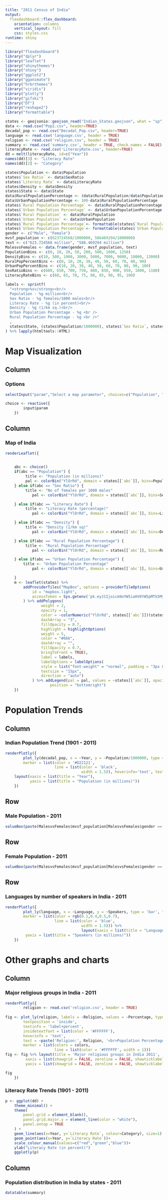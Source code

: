 ---
title: "2011 Census of India"
output: 
  flexdashboard::flex_dashboard:
    orientation: columns
    vertical_layout: fill
    css: styles.css
runtime: shiny
---

```{r setup, include=FALSE}
library("flexdashboard")
library("dplyr")
library("leaflet")
library("shinythemes")
library("shiny")
library("ggplot2")
library("gganimate")
library("hrbrthemes")
library("viridis")
library("plotly")
library("gifski")
library("DT")
library("reshape2")
library("formattable")

states <- geojsonio::geojson_read("Indian_States.geojson", what = "sp")
data <- read.csv("Pop2.csv", header=TRUE)
decadal_pop <- read.csv("Decadal_Pop.csv", header=TRUE)
language <- read.csv('language.csv', header = TRUE)
religion <- read.csv('religion.csv', header = TRUE)
summary <- read.csv('summary.csv', header = TRUE, check.names = FALSE) 
literacyRate <- read.csv('LiteracyRate.csv', header=TRUE)
dd = melt(literacyRate, id=c("Year"))
names(dd)[3] <- "Literacy Rate"
names(dd)[2] <- "Category"

states$Population <- data$Population
states$`Sex Ratio` <- data$SexRatio
states$`Literacy Rate` <- data$LiteracyRate
states$Density <- data$Density
states$State <- data$State
data$RuralPopulationPercentage <- (data$RuralPopulation/data$Population)*100
data$UrbanPopulationPercentage <- 100-data$RuralPopulationPercentage
states$`Rural Population Percentage` <- data$RuralPopulationPercentage
states$`Urban Population Percentage` <- data$UrbanPopulationPercentage
states$`Rural Population` <- data$RuralPopulation
states$`Urban Population` <- data$UrbanPopulation
states$`Rural Population Percentage`<- formattable(states$`Rural Population Percentage`, digits = 2, format = "f")
states$`Urban Population Percentage`<- formattable(states$`Urban Population Percentage`, digits = 2, format = "f")
gender <- c("Male", "Female")
mvsf_population <- c(623724568/1000000, 586469294/1000000)
text <- c("623.724568 million", "586.469294 million")
MalesvsFemales <- data.frame(gender, mvsf_population, text)
PopulationBins <- c(0, 10, 20, 50, 200, 500, 1000, 1250)
DensityBins <- c(10, 500, 1000, 3000, 5000, 7000, 9000, 10000, 13000)
RuralPopPercentBins <- c(0, 10, 20, 30, 40, 50, 60, 70, 80, 90)
UrbanPopPercentBins <- c(10, 20, 30, 40, 50, 60, 70, 80, 90, 100)
SexRatioBins <- c(600, 650, 700, 750, 800, 850, 900, 950, 1000, 1100)
LiteracyRateBins <- c(60, 65, 70, 75, 80, 85, 90, 95, 100)

labels <- sprintf(
  "<strong>%s</strong><br/>
  Population - %g million<br/>
  Sex Ratio - %g females/1000 males<br/>
  Literacy Rate - %g (in percent)<br/>
  Density - %g (1/km sq.)<br/>
  Urban Population Percentage - %g <br />
  Rural Population Percentage - %g <br />"
  ,
  states$State, (states$Population/1000000), states$`Sex Ratio`, states$`Literacy Rate`, states$Density, states$`Urban Population Percentage` , states$`Rural Population Percentage`
) %>% lapply(htmltools::HTML)
```
Map Visualization
=====================================

Column {data-width=200 .sidebar}
-----------------------------------------------------------------------

### Options

```{r}

selectInput("param","Select a map parameter", choices=c("Population", "Density", "Literacy Rate", "Sex Ratio", "Rural Population Percentage", "Urban Population Percentage"))

choice <- reactive({
		input$param
	})

```

Column {data-width=800}
-----------------------------------------------------------------------

### Map of India

```{r}

renderLeaflet({
	

	abc <- choice()
	if(abc == "Population") {
		 title <- "Population (in millions)"
		 pal <- colorBin("YlOrRd", domain = states[[`abc`]], bins=PopulationBins)
	} else if(abc == "Sex Ratio") {
		 title <- "No of females per 1000 males"
		 	pal <- colorBin("YlOrRd", domain = states[[`abc`]], bins=SexRatioBins)

	} else if(abc == "Literacy Rate") {
		 title <- "Literacy Rate (percentage)"
		 	pal <- colorBin("YlOrRd", domain = states[[`abc`]], bins=LiteracyRateBins)

	} else if(abc == "Density") {
		 title <- "Density (1/km sq)"
		 	pal <- colorBin("YlOrRd", domain = states[[`abc`]], bins=DensityBins)

	} else if(abc == "Rural Population Percentage") {
		 title <- "Rural Population Percentage"
		 	pal <- colorBin("YlOrRd", domain = states[[`abc`]], bins=RuralPopPercentBins)

	} else if(abc == "Urban Population Percentage") {
		title <- "Urban Population Percentage"
			pal <- colorBin("YlOrRd", domain = states[[`abc`]], bins=UrbanPopPercentBins)

	}
	m <- leaflet(states) %>%  
		addProviderTiles("MapBox", options = providerTileOptions(
			id = "mapbox.light",
			accessToken = Sys.getenv('pk.eyJ1Ijoicm9oYW5iaHV0YW5pMTk5MyIsImEiOiJjazh2c25meTQwa3NlM2ltd21udG14OW9nIn0.2SWvz-MXlpKIcsHxKkxDvA'))
		) %>% addPolygons(
				weight = 2,
				opacity = 1,
				color = ~colorNumeric("YlOrRd", states[[`abc`]])(states[[`abc`]]),
				dashArray = "3",
				fillOpacity = 0.7,
				highlight = highlightOptions(
				weight = 5,
				color = "#666",
				dashArray = "",
				fillOpacity = 0.7,
				bringToFront = TRUE),
				label = labels,
				labelOptions = labelOptions(
				style = list("font-weight" = "normal", padding = "3px 8px"),
				textsize = "15px",
				direction = "auto")
			) %>% addLegend(pal = pal, values = ~states[[`abc`]], opacity = 0.7, title = title,
					position = "bottomright")	
	})
```

Population Trends {data-orientation=rows}
=====================================

Column {.sidebar data-width=500}
-------------------------------------
    
### Indian Population Trend (1901 - 2011)
    
```{r}

renderPlotly({
		plot_ly(decadal_pop, x = ~Year, y = ~Population/1000000, type = 'bar',
        marker = list(color = '#D22121',
                      line = list(color = 'black',
                                  width = 1.5)), hoverinfo='text', text=~paste("Population:", Population/1000000, "<br> Year:", Year)) %>% 
    layout(xaxis = list(title = "Year"),
           yaxis = list(title = "Population (in millions)"))
	})
```
   
Row
-------------------------------------
   
### Male Population - 2011

```{r}

valueBox(paste(MalesvsFemales$mvsf_population[MalesvsFemales$gender == "Male"], "million"), icon="fa-male")
```   

Row
-------------------------------------

### Female Population - 2011

```{r}

valueBox(paste(MalesvsFemales$mvsf_population[MalesvsFemales$gender == "Female"], "million"), icon="fa-female")
```   

Row
-------------------------------------

### Languages by number of speakers in India - 2011 
    
```{r}

renderPlotly({
		plot_ly(language, x = ~Language, y = ~Speakers, type = 'bar', text = ~Text,
        marker = list(color = rgb(0.1,0.4,0.5,0.7),
                      line = list(color = 'blue',
                                  width = 1.5))) %>% 
								  layout(xaxis = list(title = "Language"),
         yaxis = list(title = "Speakers (in millions)"))
	})
```

Other graphs and charts
=====================================

Column {data-width=400}
-------------------------------------
    
### Major religious groups in India - 2011 
    
```{r}

renderPlotly({
		religion <- read.csv('religion.csv', header = TRUE)
 
fig <- plot_ly(religion, labels = ~Religion, values = ~Percentage, type = 'pie',
        textposition = 'inside',
        textinfo = 'label+percent',
        insidetextfont = list(color = '#FFFFFF'),
        hoverinfo = 'text',
        text = ~paste('Religion:', Religion, '<br>Population Percentage:', Percentage, '%'),
        marker = list(colors = colors,
                      line = list(color = '#FFFFFF', width = 1)))
fig <- fig %>% layout(title = 'Major religious groups in India 2011',
         xaxis = list(showgrid = FALSE, zeroline = FALSE, showticklabels = FALSE),
         yaxis = list(showgrid = FALSE, zeroline = FALSE, showticklabels = FALSE))

fig
	})
```

### Literacy Rate Trends (1901 - 2011)

```{r}
p <- ggplot(dd) +
	theme_minimal() +
	theme(
		panel.grid = element_blank(),
		panel.grid.major.y = element_line(color = "white"),
		panel.ontop = TRUE
	) +
 	geom_line(aes(x=Year, y=`Literacy Rate`, colour=Category), size=1) + 
	geom_point(aes(x=Year, y=`Literacy Rate`))+
	scale_colour_manual(values=c("red","green","blue"))+
	ylab("Literacy Rate (in percent)")
	ggplotly(p)
```

Column {data-width=600}
-------------------------------------
    
### Population distribution in India by states - 2011 
    
```{r}

datatable(summary)
```
 